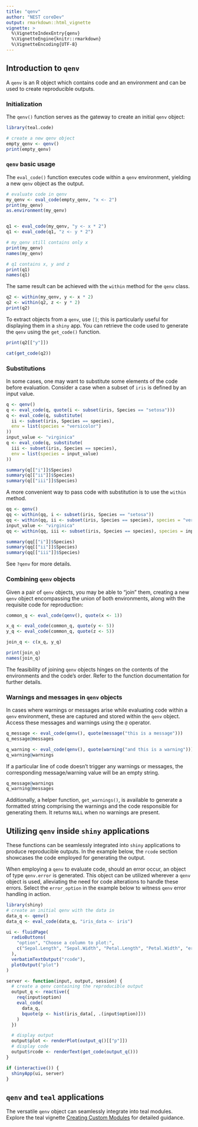 ```yaml
---
title: "qenv"
author: "NEST coreDev"
output: rmarkdown::html_vignette
vignette: >
  %\VignetteIndexEntry{qenv}
  %\VignetteEngine{knitr::rmarkdown}
  %\VignetteEncoding{UTF-8}
---
```


## Introduction to `qenv`

A `qenv` is an R object which contains code and an environment and can be used to create reproducible outputs.

### Initialization

The `qenv()` function serves as the gateway to create an initial `qenv` object:

```r
library(teal.code)

# create a new qenv object
empty_qenv <- qenv()
print(empty_qenv)
```

### `qenv` basic usage

The `eval_code()` function executes code within a `qenv` environment, yielding a new `qenv` object as the output.

```r
# evaluate code in qenv
my_qenv <- eval_code(empty_qenv, "x <- 2")
print(my_qenv)
as.environment(my_qenv)


q1 <- eval_code(my_qenv, "y <- x * 2")
q1 <- eval_code(q1, "z <- y * 2")

# my_qenv still contains only x
print(my_qenv)
names(my_qenv)

# q1 contains x, y and z
print(q1)
names(q1)
```

The same result can be achieved with the `within` method for the `qenv` class.
```r
q2 <- within(my_qenv, y <- x * 2)
q2 <- within(q2, z <- y * 2)
print(q2)
```




To extract objects from a `qenv`, use `[[`; this is particularly useful for displaying them in a `shiny` app. You can retrieve the code used to generate the `qenv` using the `get_code()` function.

```r
print(q2[["y"]])

cat(get_code(q2))
```

### Substitutions
In some cases, one may want to substitute some elements of the code before evaluation.
Consider a case when a subset of `iris` is defined by an input value.
```r
q <- qenv()
q <- eval_code(q, quote(i <- subset(iris, Species == "setosa")))
q <- eval_code(q, substitute(
  ii <- subset(iris, Species == species),
  env = list(species = "versicolor")
))
input_value <- "virginica"
q <- eval_code(q, substitute(
  iii <- subset(iris, Species == species),
  env = list(species = input_value)
))

summary(q[["i"]]$Species)
summary(q[["ii"]]$Species)
summary(q[["iii"]]$Species)
```

A more convenient way to pass code with substitution is to use the `within` method.
```r
qq <- qenv()
qq <- within(qq, i <- subset(iris, Species == "setosa"))
qq <- within(qq, ii <- subset(iris, Species == species), species = "versicolor")
input_value <- "virginica"
qq <- within(qq, iii <- subset(iris, Species == species), species = input_value)

summary(qq[["i"]]$Species)
summary(qq[["ii"]]$Species)
summary(qq[["iii"]]$Species)
```

See `?qenv` for more details.


### Combining `qenv` objects

Given a pair of `qenv` objects, you may be able to "join" them, creating a new `qenv` object encompassing the union of both environments, along with the requisite code for reproduction:

```r
common_q <- eval_code(qenv(), quote(x <- 1))

x_q <- eval_code(common_q, quote(y <- 5))
y_q <- eval_code(common_q, quote(z <- 5))

join_q <- c(x_q, y_q)

print(join_q)
names(join_q)
```

The feasibility of joining `qenv` objects hinges on the contents of the environments and the code's order. Refer to the function documentation for further details.

### Warnings and messages in `qenv` objects

In cases where warnings or messages arise while evaluating code within a `qenv` environment, these are captured and stored within the `qenv` object. Access these messages and warnings using the `@` operator.

```r
q_message <- eval_code(qenv(), quote(message("this is a message")))
q_message@messages

q_warning <- eval_code(qenv(), quote(warning("and this is a warning")))
q_warning@warnings
```

If a particular line of code doesn't trigger any warnings or messages, the corresponding message/warning value will be an empty string.

```r
q_message@warnings
q_warning@messages
```

Additionally, a helper function, `get_warnings()`, is available to generate a formatted string comprising the warnings and the code responsible for generating them. It returns `NULL` when no warnings are present.

## Utilizing `qenv` inside `shiny` applications

These functions can be seamlessly integrated into `shiny` applications to produce reproducible outputs. In the example below, the `rcode` section showcases the code employed for generating the output.

When employing a `qenv` to evaluate code, should an error occur, an object of type `qenv.error` is generated. This object can be utilized wherever a `qenv` object is used, alleviating the need for code alterations to handle these errors. Select the `error_option` in the example below to witness `qenv` error handling in action.

```r
library(shiny)
# create an initial qenv with the data in
data_q <- qenv()
data_q <- eval_code(data_q, "iris_data <- iris")

ui <- fluidPage(
  radioButtons(
    "option", "Choose a column to plot:",
    c("Sepal.Length", "Sepal.Width", "Petal.Length", "Petal.Width", "error_option")
  ),
  verbatimTextOutput("rcode"),
  plotOutput("plot")
)

server <- function(input, output, session) {
  # create a qenv containing the reproducible output
  output_q <- reactive({
    req(input$option)
    eval_code(
      data_q,
      bquote(p <- hist(iris_data[, .(input$option)]))
    )
  })

  # display output
  output$plot <- renderPlot(output_q()[["p"]])
  # display code
  output$rcode <- renderText(get_code(output_q()))
}

if (interactive()) {
  shinyApp(ui, server)
}
```


## `qenv` and `teal` applications

The versatile `qenv` object can seamlessly integrate into teal modules. Explore the teal vignette [Creating Custom Modules](https://insightsengineering.github.io/teal/latest-tag/articles/creating-custom-modules.html) for detailed guidance.
